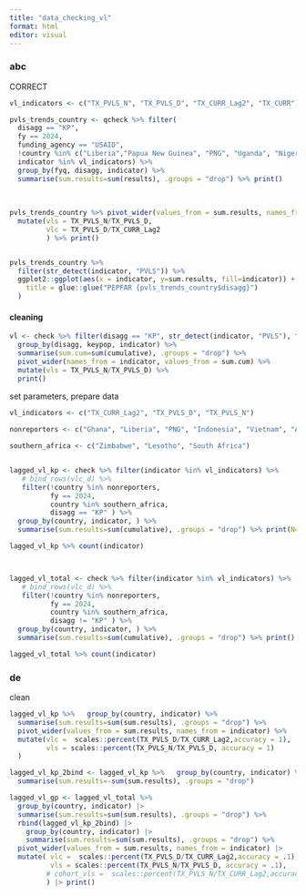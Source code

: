 ```yaml
---
title: "data_checking_vl"
format: html
editor: visual
---
```


### abc

CORRECT

```r
vl_indicators <- c("TX_PVLS_N", "TX_PVLS_D", "TX_CURR_Lag2", "TX_CURR")

pvls_trends_country <- qcheck %>% filter(
  disagg == "KP", 
  fy == 2024,
  funding_agency == "USAID",
  !country %in% c("Liberia","Papua New Guinea", "PNG", "Uganda", "Nigeria"),
  indicator %in% vl_indicators) %>%
  group_by(fyq, disagg, indicator) %>%
  summarise(sum.results=sum(results), .groups = "drop") %>% print()
  
  
  
pvls_trends_country %>% pivot_wider(values_from = sum.results, names_from = indicator) %>%
  mutate(vls = TX_PVLS_N/TX_PVLS_D,
         vlc = TX_PVLS_D/TX_CURR_Lag2
         ) %>% print()


pvls_trends_country %>% 
  filter(str_detect(indicator, "PVLS")) %>%
  ggplot2::ggplot(aes(x = indicator, y=sum.results, fill=indicator)) + geom_col() + geom_text(aes(label = sum.results), position = position_nudge(y=200)) + facet_grid(~fyq) +   scale_fill_manual(values = c(TX_CURR = grey10k, TX_PVLS_D = "#64b4a6", TX_PVLS_N = "#004e43")) + si_style_nolines() + theme(axis.text.x = element_text(angle=90), axis.title.x = element_blank(), legend.position = "none") + labs(
    title = glue::glue("PEPFAR {pvls_trends_country$disagg}")
  )

```

#### cleaning

```r
vl <- check %>% filter(disagg == "KP", str_detect(indicator, "PVLS"), fy == 2024) %>%
  group_by(disagg, keypop, indicator) %>%
  summarise(sum.cum=sum(cumulative), .groups = "drop") %>%
  pivot_wider(names_from = indicator, values_from = sum.cum) %>%
  mutate(vls = TX_PVLS_N/TX_PVLS_D) %>%
  print() 
```

set parameters, prepare data

```r

vl_indicators <- c("TX_CURR_Lag2", "TX_PVLS_D", "TX_PVLS_N")
 
nonreporters <- c("Ghana", "Liberia", "PNG", "Indonesia", "Vietnam", "Angola")

southern_africa <- c("Zimbabwe", "Lesotho", "South Africa")


lagged_vl_kp <- check %>% filter(indicator %in% vl_indicators) %>% 
   # bind_rows(vlc_d) %>% 
   filter(!country %in% nonreporters,
          fy == 2024,
          country %in% southern_africa,
          disagg == "KP" ) %>%
  group_by(country, indicator, ) %>%
  summarise(sum.results=sum(cumulative), .groups = "drop") %>% print(N=12)

lagged_vl_kp %>% count(indicator)



lagged_vl_total <- check %>% filter(indicator %in% vl_indicators) %>% 
   # bind_rows(vlc_d) %>% 
   filter(!country %in% nonreporters,
          fy == 2024,
          country %in% southern_africa,
          disagg != "KP" ) %>%
  group_by(country, indicator, ) %>%
  summarise(sum.results=sum(cumulative), .groups = "drop") %>% print()

lagged_vl_total %>% count(indicator)


```

### de

clean

```r
lagged_vl_kp %>%   group_by(country, indicator) %>%
  summarise(sum.results=sum(sum.results), .groups = "drop") %>%
  pivot_wider(values_from = sum.results, names_from = indicator) %>%
  mutate(vlc =  scales::percent(TX_PVLS_D/TX_CURR_Lag2,accuracy = 1),
         vls = scales::percent(TX_PVLS_N/TX_PVLS_D, accuracy = 1)
  )

lagged_vl_kp_2bind <- lagged_vl_kp %>%   group_by(country, indicator) %>%
  summarise(sum.results=-sum(sum.results), .groups = "drop")

lagged_vl_gp <- lagged_vl_total %>% 
  group_by(country, indicator) |> 
  summarise(sum.results=sum(sum.results), .groups = "drop") %>%
  rbind(lagged_vl_kp_2bind) |> 
    group_by(country, indicator) |> 
    summarise(sum.results=sum(sum.results), .groups = "drop") %>%
  pivot_wider(values_from = sum.results, names_from = indicator) |> 
  mutate( vlc =  scales::percent(TX_PVLS_D/TX_CURR_Lag2,accuracy = .1),
          vls = scales::percent(TX_PVLS_N/TX_PVLS_D, accuracy = .1),
         # cohort_vls =  scales::percent(TX_PVLS_N/TX_CURR_Lag2,accuracy = 1)
         ) |> print()
```
